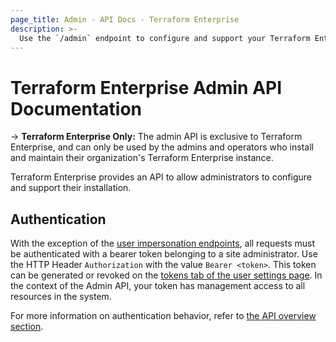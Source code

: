 ```yaml
---
page_title: Admin - API Docs - Terraform Enterprise
description: >-
  Use the `/admin` endpoint to configure and support your Terraform Enterprise installation. Learn about operations available in the HTTP API.
---
```


# Terraform Enterprise Admin API Documentation

-> **Terraform Enterprise Only:** The admin API is exclusive to Terraform Enterprise, and can only be used by the admins and operators who install and maintain their organization's Terraform Enterprise instance.

Terraform Enterprise provides an API to allow administrators to configure and support their installation.

## Authentication

With the exception of the [user impersonation endpoints](/terraform/enterprise/api-docs/admin/users#impersonate-another-user), all requests must be authenticated with a bearer token belonging to a site administrator. Use the HTTP Header `Authorization` with the value `Bearer <token>`. This token can be generated or revoked on the [tokens tab of the user settings page](/terraform/enterprise/users-teams-organizations/users#api-tokens). In the context of the Admin API, your token has management access to all resources in the system.

For more information on authentication behavior, refer to [the API overview section](/terraform/enterprise/api-docs#authentication).
